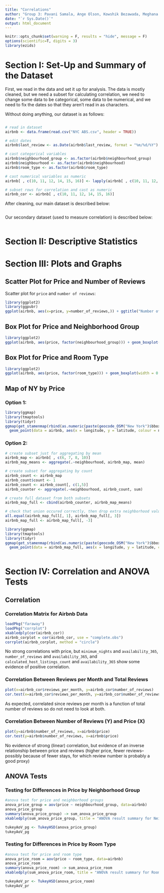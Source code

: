 ```yaml
---
title: "Correlations"
author: "Group 3: Pavani Samala, Ange Olson, Kowshik Bezawada, Meghana Gantla"
date: "`r Sys.Date()`"
output: html_document
---
```


```r
knitr::opts_chunk$set(warning = F, results = "hide", message = F)
options(scientific=T, digits = 3) 
library(ezids)
```

# Section I: Set-Up and Summary of the Dataset

First, we read in the data and set it up for analysis. The data is mostly cleaned, but we need a subset for calculating correlation, we need to change some data to be categorical, some data to be numerical, and we need to fix the dates so that they aren't read in as characters.

Without doing anything, our dataset is as follows:

```r

```


```r
# read in dataset
airbnb <- data.frame(read.csv("NYC ABS.csv", header = TRUE))

# edit dates
airbnb$last_review <- as.Date(airbnb$last_review, format = "%m/%d/%Y")

# cast categorical variables
airbnb$neighbourhood_group <- as.factor(airbnb$neighbourhood_group)
airbnb$neighbourhood <- as.factor(airbnb$neighbourhood)
airbnb$room_type <- as.factor(airbnb$room_type)

# cast numerical variables as numeric
airbnb[ , c(10, 11, 12, 14, 15, 16)] <- lapply(airbnb[ , c(10, 11, 12, 14, 15, 16)], as.numeric)

# subset rows for correlation and cast as numeric
airbnb_cor <- airbnb[ , c(10, 11, 12, 14, 15, 16)]
```

After cleaning, our main dataset is described below:

```r

```

Our secondary dataset (used to measure correlation) is described below:

```r

```

# Section II: Descriptive Statistics


# Section III: Plots and Graphs

## Scatter Plot for Price and Number of Reviews

Scatter plot for `price` and `number of reviews`: 
```r
library(ggplot2)
library(ggpubr)
ggplot(airbnb, aes(x=price, y=number_of_reviews,)) + ggtitle("Number of Reviews vs Price Scatter Plot") + xlab("Price ($)") + ylab("Number Of Reviews") + geom_point(size = 1, shape = 18, color = "black") + geom_smooth(method = lm, se = FALSE, color = "yellow", size = 1.2) + theme_bw() + stat_cor(method =  "pearson", label.x = 7500 )
```

## Box Plot for Price and Neighborhood Group

```r
library(ggplot2)
ggplot(airbnb, aes(price, factor(neighbourhood_group))) + geom_boxplot(width = 0.7, color = "black", fill = c("light green", "pink","light blue", "yellow", "red")) +labs(title = "Neighbourhood group vs Price Box plot", x = "Price", y = "Neighbourhood")
```

## Box Plot for Price and Room Type

```r
library(ggplot2)
ggplot(airbnb, aes(price, factor(room_type))) + geom_boxplot(width = 0.7, color = "black", fill = c("light green", "yellow","light blue")) +labs(title = "Room type vs Price Box plot", x = "Price", y = "Room Type")
```

## Map of NY by Price

### Option 1: 
```r
library(ggmap)
library(tmaptools)
library(tidyr)
ggmap(get_stamenmap(rbind(as.numeric(paste(geocode_OSM("New York")$bbox))), zoom = 10)) + 
  geom_point(data = airbnb, aes(x = longitude, y = latitude, colour = neighbourhood_group, size = price), alpha = 0.2)
```

### Option 2: 
```r

# create subset just for aggregating by mean
airbnb_map <- airbnb[ , c(6, 7, 8, 10)]
airbnb_map_means <- aggregate(.~neighbourhood, airbnb_map, mean)

# create subset for aggregating by count
airbnb_count <- airbnb_map
airbnb_count$count <- 1
airbnb_count <- airbnb_count[, c(1,5)]
airbnb_counter <- aggregate(.~neighbourhood, airbnb_count, sum)

# create full dataset from both subsets
airbnb_map_full <- cbind(airbnb_counter, airbnb_map_means)

# check that union occured correctly, then drop extra neighborhood value
all.equal(airbnb_map_full[, 1], airbnb_map_full[, 3])
airbnb_map_full <- airbnb_map_full[, -3]

library(ggmap)
library(tmaptools)
library(tidyr)
ggmap(get_stamenmap(rbind(as.numeric(paste(geocode_OSM("New York")$bbox))), zoom = 10)) + 
  geom_point(data = airbnb_map_full, aes(x = longitude, y = latitude, colour = price, size = count), alpha = 0.5) + scale_colour_gradientn(colours=rainbow(3))
  
```
# Section IV: Correlation and ANOVA Tests

## Correlation
### Correlation Matrix for Airbnb Data
```r
loadPkg("faraway")
loadPkg("corrplot")
xkabledply(cor(airbnb_cor))
airbnb_corplot = cor(airbnb_cor, use = "complete.obs")
corrplot(airbnb_corplot, method = "circle")
```

No strong correlations with price, but `minimum_nights` and `availability_365`, `number_of_reviews` and `availability_365`, and `calculated_host_listings_count` and `availability_365` show some evidence of positive correlation. 

### Correlation Between Reviews per Month and Total Reviews

```r
plot(x=airbnb_cor$reviews_per_month, y=airbnb_cor$number_of_reviews)
cor.test(x=airbnb_cor$reviews_per_month, y=airbnb_cor$number_of_reviews)
```

As expected, correlated since reviews per month is a function of total number of reviews so do not need to look at both.


### Correlation Between Number of Reviews (Y) and Price (X) 

```r
plot(y=airbnb$number_of_reviews, x=airbnb$price)
cor.test(y=airbnb$number_of_reviews, x=airbnb$price)
```

No evidence of strong (linear) correlation, but evidence of an inverse relationship between price and reviews (higher price, fewer reviews--possibly because of fewer stays, for which review number is probably a good proxy)


## ANOVA Tests

### Testing for Differences in Price by Neighborhood Group

```r
#anova test for price and neighborhood groups
anova_price_group = aov(price ~ neighbourhood_group, data=airbnb)
anova_price_group
summary(anova_price_group) -> sum_anova_price_group
xkabledply(sum_anova_price_group, title = "ANOVA result summary for Neighborhood Groups")

tukeyAoV_pg <- TukeyHSD(anova_price_group)
tukeyAoV_pg

```


### Testing for Differences in Price by Room Type

```r
#anova test for price and room type
anova_price_room = aov(price ~ room_type, data=airbnb)
anova_price_room
summary(anova_price_room) -> sum_anova_price_room
xkabledply(sum_anova_price_room, title = "ANOVA result summary for Room Type")

tukeyAoV_pr <- TukeyHSD(anova_price_room)
tukeyAoV_pr
```






